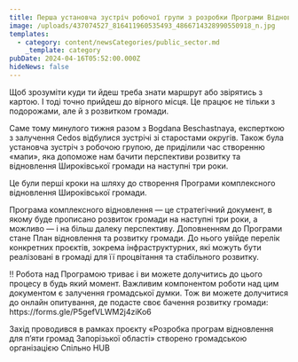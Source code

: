 ```yaml
---
title: Перша установча зустріч робочої групи з розробки Програми Відновлення
image: /uploads/437074527_816411960535493_4866714328990550918_n.jpg
templates:
  - category: content/newsCategories/public_sector.md
    _template: category
pubDate: 2024-04-16T05:52:00.000Z
hideNews: false
---
```


Щоб зрозуміти куди ти йдеш треба знати маршрут або звірятись з картою. І тоді точно прийдеш до вірного місця. Це працює не тільки з подорожами, але й з розвитком громади. 

Саме тому минулого тижня разом з Bogdana Beschastnaya, експерткою з залучення Cedos  відбулися зустрічі зі старостами округів. Також була установча зустріч з робочою групою, де  приділили час створенню «мапи», яка допоможе нам бачити перспективи розвитку та відновлення Широківської громади на наступні три роки.

Це були перші кроки на шляху до створення Програми комплексного відновлення Широківської громади.

Програма комплексного відновлення — це стратегічний документ, в якому буде прописано розвиток громади на наступні три роки, а можливо — і на більш далеку перспективу. Доповненням до Програми стане План відновлення та розвитку громади. До нього увійде перелік конкретних проєктів, зокрема інфраструктурних, які можуть бути реалізовані в громаді для її процвітання та стабільного розвитку.

‼ Робота над Програмою триває і ви можете долучитись до цього процесу в будь який момент. Важливим компонентом роботи над цим документом є залучення громадської думки. Тож ви можете долучитися до онлайн опитування, де подасте своє бачення розвитку громади: https\://forms.gle/P5gefVLWM2j4ziKo6

Захід проводився в рамках проєкту «Розробка програм відновлення для п’яти громад Запорізької області» створено громадською організацією Спільно HUB
